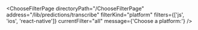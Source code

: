 

<ChooseFilterPage
  directoryPath="/ChooseFilterPage"
  address="/lib/predictions/transcribe"
  filterKind="platform"
  filters={['js', 'ios', 'react-native']}
  currentFilter="all"
  message={'Choose a platform:'}
/>
